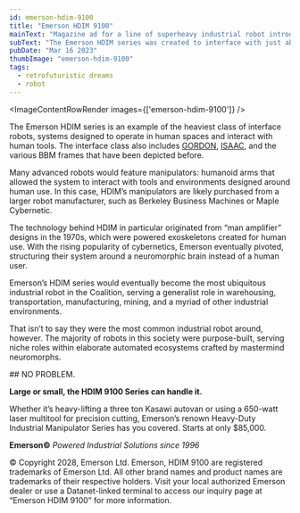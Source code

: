 ```yaml
---
id: emerson-hdim-9100
title: "Emerson HDIM 9100"
mainText: "Magazine ad for a line of superheavy industrial robot introduced in an alternate 1996."
subText: "The Emerson HDIM series was created to interface with just about anything, using its two sets of arms."
pubDate: "Mar 16 2023"
thumbImage: "emerson-hdim-9100"
tags:
  - retrofuturistic dreams
  - robot
---
```



<ImageContentRowRender 
  images={['emerson-hdim-9100']}
/>

  The Emerson HDIM series is an example of the heaviest class of interface robots, systems designed to operate in human spaces and interact with human tools. The interface class also includes [GORDON](/posts/redmond-gordon), [ISAAC](), and the various BBM frames that have been depicted before.

Many advanced robots would feature manipulators: humanoid arms that allowed the system to interact with tools and environments designed around human use. In this case, HDIM’s manipulators are likely purchased from a larger robot manufacturer, such as Berkeley Business Machines or Maple Cybernetic.

The technology behind HDIM in particular originated from “man amplifier” designs in the 1970s, which were powered exoskeletons created for human use. With the rising popularity of cybernetics, Emerson eventually pivoted, structuring their system around a neuromorphic brain instead of a human user.

Emerson’s HDIM series would eventually become the most ubiquitous industrial robot in the Coalition, serving a generalist role in warehousing, transportation, manufacturing, mining, and a myriad of other industrial environments.

That isn’t to say they were the most common industrial robot around, however. The majority of robots in this society were purpose-built, serving niche roles within elaborate automated ecosystems crafted by mastermind neuromorphs.

<QuoteContentRowRender author={AuthorCAN} transcription>
## NO PROBLEM.

**Large or small, the HDIM 9100 Series can handle it.**

Whether it’s heavy-lifting a three ton Kasawi autovan or using a 650-watt laser multitool for precision cutting, Emerson’s renown Heavy-Duty Industrial Manipulator Series has you covered. Starts at only $85,000.

**Emerson©**
*Powered Industrial Solutions since 1996*

© Copyright 2028, Emerson Ltd. Emerson, HDIM 9100 are registered trademarks of Emerson Ltd. All other brand names and product names are trademarks of their respective holders. Visit your local authorized Emerson dealer or use a Datanet-linked terminal to access our inquiry page at “Emerson HDIM 9100” for more information.
</QuoteContentRowRender>
